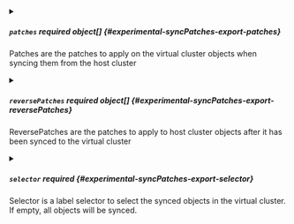 

<PartialApiversion />


<PartialKind />


<PartialOptional />


<PartialReplaceonconflict />



<details className="config-field" data-expandable="true">
<summary>

##### `patches` <span className="config-field-required" data-required="false">required</span> <span className="config-field-type">object[]</span> <span className="config-field-default"></span> <span className="config-field-enum"></span> {#experimental-syncPatches-export-patches}

Patches are the patches to apply on the virtual cluster objects
when syncing them from the host cluster

</summary>

<PartialPatchesreference />


</details>



<details className="config-field" data-expandable="true">
<summary>

##### `reversePatches` <span className="config-field-required" data-required="false">required</span> <span className="config-field-type">object[]</span> <span className="config-field-default"></span> <span className="config-field-enum"></span> {#experimental-syncPatches-export-reversePatches}

ReversePatches are the patches to apply to host cluster objects
after it has been synced to the virtual cluster

</summary>

<PartialReversepatchesreference />


</details>



<details className="config-field" data-expandable="true">
<summary>

##### `selector` <span className="config-field-required" data-required="false">required</span> <span className="config-field-type"></span> <span className="config-field-default"></span> <span className="config-field-enum"></span> {#experimental-syncPatches-export-selector}

Selector is a label selector to select the synced objects in the virtual cluster.
If empty, all objects will be synced.

</summary>

<PartialSelectorreference />


</details>
